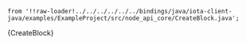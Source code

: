     from '!!raw-loader!../../../../../../bindings/java/iota-client-java/examples/ExampleProject/src/node_api_core/CreateBlock.java';

<CodeBlock className="language-java">
    {CreateBlock}
</CodeBlock>